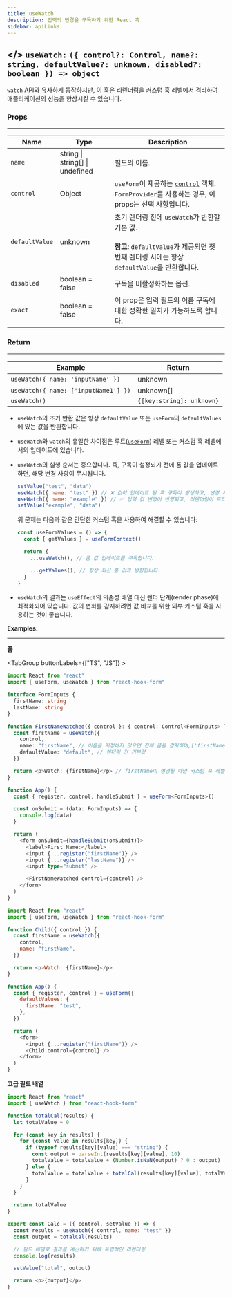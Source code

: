 ```yaml
---
title: useWatch
description: 입력의 변경을 구독하기 위한 React 훅
sidebar: apiLinks
---
```


## \</> `useWatch:` <TypeText>`({ control?: Control, name?: string, defaultValue?: unknown, disabled?: boolean }) => object`</TypeText>

`watch` API와 유사하게 동작하지만, 이 훅은 리렌더링을 커스텀 훅 레벨에서 격리하여 애플리케이션의 성능을 향상시킬 수 있습니다.

### Props

---

| Name           | Type                                                 | Description                                                                                                                                        |
| -------------- | ---------------------------------------------------- | -------------------------------------------------------------------------------------------------------------------------------------------------- |
| `name`         | <TypeText>string \| string[] \| undefined</TypeText> | 필드의 이름.                                                                                                                                       |
| `control`      | <TypeText>Object</TypeText>                          | `useForm`이 제공하는 [`control`](/docs/useform/control) 객체. `FormProvider`를 사용하는 경우, 이 props는 선택 사항입니다.                          |
| `defaultValue` | <TypeText>unknown</TypeText>                         | 초기 렌더링 전에 `useWatch`가 반환할 기본 값.<br/><br/>**참고:** `defaultValue`가 제공되면 첫 번째 렌더링 시에는 항상 `defaultValue`을 반환합니다. |
| `disabled`     | <TypeText>boolean = false</TypeText>                 | 구독을 비활성화하는 옵션.                                                                                                                          |
| `exact`        | <TypeText>boolean = false</TypeText>                 | 이 prop은 입력 필드의 이름 구독에 대한 정확한 일치가 가능하도록 합니다.                                                                            |

### Return

---

| Example                              | Return                                         |
| ------------------------------------ | ---------------------------------------------- |
| `useWatch({ name: 'inputName' })`    | <TypeText>unknown</TypeText>                   |
| `useWatch({ name: ['inputName1'] })` | <TypeText>unknown[]</TypeText>                 |
| `useWatch()`                         | <TypeText>`{[key:string]: unknown}`</TypeText> |

<Admonition type="important" title="Rules">

- `useWatch`의 초기 반환 값은 항상 `defaultValue` 또는 `useForm`의 `defaultValues`에 있는 값을 반환합니다.
- `useWatch`와 `watch`의 유일한 차이점은 루트([`useForm`](/docs/useform)) 레벨 또는 커스텀 훅 레벨에서의 업데이트에 있습니다.
- `useWatch`의 실행 순서는 중요합니다. 즉, 구독이 설정되기 전에 폼 값을 업데이트 하면, 해당 변경 사항이 무시됩니다.

  ```javascript copy
  setValue("test", "data")
  useWatch({ name: "test" }) // ❌ 값이 업데이트 된 후 구독이 발생하고, 변경 사항이 반영되지 않음
  useWatch({ name: "example" }) // ✅ 입력 값 변경이 반영되고, 리렌더링이 트리거됨
  setValue("example", "data")
  ```

  위 문제는 다음과 같은 간단한 커스텀 훅을 사용하여 해결할 수 있습니다:

  ```javascript copy
  const useFormValues = () => {
    const { getValues } = useFormContext()

    return {
      ...useWatch(), // 폼 값 업데이트를 구독합니다.

      ...getValues(), // 항상 최신 폼 값과 병합합니다.
    }
  }
  ```

- `useWatch`의 결과는 `useEffect`의 의존성 배열 대신 렌더 단계(render phase)에 최적화되어 있습니다. 값의 변화를 감지하려면 값 비교를 위한 외부 커스텀 훅을 사용하는 것이 좋습니다.

</Admonition>

**Examples:**

---

**폼**

<TabGroup buttonLabels={["TS", "JS"]} >

```typescript copy sandbox="https://codesandbox.io/s/react-hook-form-v7-ts-usewatch-h9i5e"
import React from "react"
import { useForm, useWatch } from "react-hook-form"

interface FormInputs {
  firstName: string
  lastName: string
}

function FirstNameWatched({ control }: { control: Control<FormInputs> }) {
  const firstName = useWatch({
    control,
    name: "firstName", // 이름을 지정하지 않으면 전체 폼을 감지하며,['firstName', 'lastName']을 사용하면 둘 다 감지할 수 있습니다.
    defaultValue: "default", // 렌더링 전 기본값
  })

  return <p>Watch: {firstName}</p> // firstName이 변경될 때만 커스텀 훅 레벨에서 리렌더링
}

function App() {
  const { register, control, handleSubmit } = useForm<FormInputs>()

  const onSubmit = (data: FormInputs) => {
    console.log(data)
  }

  return (
    <form onSubmit={handleSubmit(onSubmit)}>
      <label>First Name:</label>
      <input {...register("firstName")} />
      <input {...register("lastName")} />
      <input type="submit" />

      <FirstNameWatched control={control} />
    </form>
  )
}
```

```javascript copy sandbox="https://codesandbox.io/s/react-hook-form-v7-usewatch-forked-9872t"
import React from "react"
import { useForm, useWatch } from "react-hook-form"

function Child({ control }) {
  const firstName = useWatch({
    control,
    name: "firstName",
  })

  return <p>Watch: {firstName}</p>
}

function App() {
  const { register, control } = useForm({
    defaultValues: {
      firstName: "test",
    },
  })

  return (
    <form>
      <input {...register("firstName")} />
      <Child control={control} />
    </form>
  )
}
```

</TabGroup>

**고급 필드 배열**

```javascript copy sandbox="https://codesandbox.io/s/watchusewatch-calc-4tpnh"
import React from "react"
import { useWatch } from "react-hook-form"

function totalCal(results) {
  let totalValue = 0

  for (const key in results) {
    for (const value in results[key]) {
      if (typeof results[key][value] === "string") {
        const output = parseInt(results[key][value], 10)
        totalValue = totalValue + (Number.isNaN(output) ? 0 : output)
      } else {
        totalValue = totalValue + totalCal(results[key][value], totalValue)
      }
    }
  }

  return totalValue
}

export const Calc = ({ control, setValue }) => {
  const results = useWatch({ control, name: "test" })
  const output = totalCal(results)

  // 필드 배열로 결과를 계산하기 위해 독립적인 리렌더링
  console.log(results)

  setValue("total", output)

  return <p>{output}</p>
}
```

